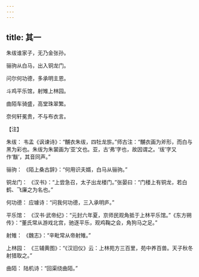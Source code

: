 ```yaml
---
---
---
```

title: 其一
---




朱绂谁家子，无乃金张孙。

骊驹从白马，出入铜龙门。

问尔何功德，多承明主恩。

斗鸡平乐馆，射雉上林园。

曲陌车骑盛，高堂珠翠繁。

奈何轩冕贵，不与布衣言。

【注】

朱绂： 韦孟《讽谏诗》：“黼衣朱绂，四牡龙旂。”师古注：“黼衣画为斧形，而白与黑为彩也。朱绂为朱裳画为‘亚’文也。亚，古‘弗’字也，故因谓之。‘绂’字又作‘黻’，其音同声。”

骊驹： 《陌上桑古辞》：“何用识夫婿，白马从骊驹。”

铜龙门： 《汉书》：“上尝急召，太子出龙楼门。”张晏曰：“门楼上有铜龙，若白鹤、飞廉之为名也。”

何功德： 应璩诗：“问我何功德，三入承明庐。”

平乐馆： 《汉书·武帝纪》：“元封六年夏，京师民观角抵于上林平乐馆。”《东方朔传》：“董氏常从游戏北宫，驰逐平乐，观鸡鞠之会，角狗马之足。”

射雉： 《魏志》：“辛毗常从帝射雉。”

上林园： 《三辅黄图》：“《汉旧仪》云：上林苑方三百里，苑中养百兽。天子秋冬射猎取之。”

曲陌： 陆机诗：“回渠绕曲陌。”